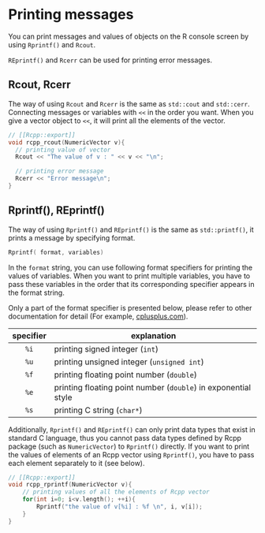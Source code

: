 # Printing messages

You can print messages and values of objects on the R console screen by using `Rprintf()` and `Rcout`.

`REprintf()` and `Rcerr` can be used for printing error messages.

## Rcout, Rcerr

The way of using `Rcout` and `Rcerr` is the same as `std::cout` and `std::cerr`. Connecting messages or variables with `<<` in the order you want. When you give a vector object to `<<`, it will print all the elements of the vector.

```cpp
// [[Rcpp::export]]
void rcpp_rcout(NumericVector v){
  // printing value of vector
  Rcout << "The value of v : " << v << "\n";

  // printing error message
  Rcerr << "Error message\n";
}
```

## Rprintf(), REprintf()

The way of using `Rprintf()` and `REprintf()` is the same as `std::printf()`, it prints a message by specifying format.

```cpp
Rprintf( format, variables)
```
In the `format` string, you can use following format specifiers for printing the values of variables. When you want to print multiple variables, you have to pass these variables in the order that its corresponding specifier appears in the format string.

Only a part of the format specifier is presented below, please refer to other documentation for detail (For example, [cplusplus.com](http://www.cplusplus.com/reference/cstdio/printf/)).

|specifier|explanation|
|:---:|---|
|`%i`| printing signed integer (`int`)|
|`%u`| printing unsigned integer (`unsigned int`)|
|`%f`| printing floating point number (`double`)|
|`%e`| printing floating point number (`double`) in exponential style|
|`%s`| printing C string (`char*`)|

Additionally, `Rprintf()` and `REprintf()` can only print data types that exist in standard C language, thus you cannot pass data types defined by Rcpp package (such as `NumericVector`) to `Rprintf()` directly. If you want to print the values of elements of an Rcpp vector using `Rprintf()`, you have to pass each element separately to it (see below).

```cpp
// [[Rcpp::export]]
void rcpp_rprintf(NumericVector v){
    // printing values of all the elements of Rcpp vector  
    for(int i=0; i<v.length(); ++i){
        Rprintf("the value of v[%i] : %f \n", i, v[i]);
    }
}
```
